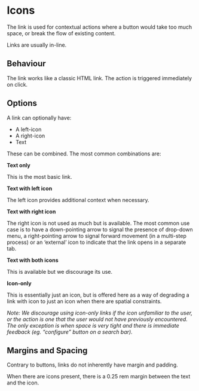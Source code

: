 

<Meta of={IconStories} />

# Icons

The link is used for contextual actions where a button would take too much space, or break the flow of existing content. 

Links are usually in-line. 

## Behaviour

The link works like a classic HTML link. The action is triggered immediately on click. 

## Options

A link can optionally have:

- A left-icon
- A right-icon
- Text

These can be combined. The most common combinations are:

**Text only**

This is the most basic link. 

<Canvas of={LinkStories.Basic} />

**Text with left icon**

The left icon provides additional context when necessary.

<Canvas of={LinkStories.LeftIcon} />

**Text with right icon**

The right icon is not used as much but is available. The most common use case is to have a down-pointing arrow to signal the presence of drop-down menu, a right-pointing arrow to signal forward movement (in a multi-step process) or an ‘external’ icon to indicate that the link opens in a separate tab.

<Canvas of={LinkStories.RightIcon} />

**Text with both icons**

This is available but we discourage its use.

<Canvas of={LinkStories.BothIcons} />

**Icon-only**

This is essentially just an icon, but is offered here as a way of degrading a link with icon to just an icon when there are spatial constraints.

_Note: We discourage using icon-only links if the icon unfamiliar to the user, or the action is one that the user would not have previously encountered. The only exception is when space is very tight and there is immediate feedback (eg. “configure” button on a search bar)._

## Margins and Spacing

Contrary to buttons, links do not inherently have margin and padding. 

When there are icons present, there is a 0.25 rem margin between the text and the icon.

